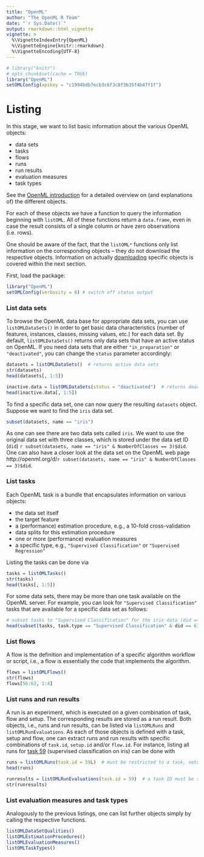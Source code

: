 ```yaml
---
title: "OpenML"
author: "The OpenML R Team"
date: "`r Sys.Date()`"
output: rmarkdown::html_vignette
vignette: >
  %\VignetteIndexEntry{OpenML}
  %\VignetteEngine{knitr::rmarkdown}
  %\VignetteEncoding{UTF-8}
---
```

```r
# library("knitr")
# opts_chunk$set(cache = TRUE)
library("OpenML")
setOMLConfig(apikey = "c1994bdb7ecb3c6f3c8f3b35f4b47f1f")
```


# Listing {#listing}
In this stage, we want to list basic information about the various OpenML objects:

* data sets
* tasks
* flows
* runs
* run results
* evaluation measures
* task types

See the [OpenML introduction](http://openml.org/guide) for a detailed overview on (and explanations of) the different objects.

For each of these objects we have a function to query the information beginning with `listOML`. All of these functions return a `data.frame`, even in case the result consists of a single column or have zero observations (i.e. rows).

One should be aware of the fact, that the `listOML*` functions only list information on the corresponding objects -- they do not download the respective objects. Information on actually [downloading](#download) specific objects is covered within the next section.

First, load the package:
```r
library("OpenML")
setOMLConfig(verbosity = 0) # switch off status output
```

### List data sets
To browse the OpenML data base for appropriate data sets, you can use `listOMLDataSets()` in order to get basic data characteristics (number of features, instances, classes, missing values, etc.) for each data set.
By default, `listOMLDataSets()` returns only data sets that have an active status on OpenML.
If you need data sets that are either `"in_preparation"` or `"deactivated"`, you can change the `status` parameter accordingly:
```r
datasets = listOMLDataSets()  # returns active data sets
str(datasets)
head(datasets[, 1:5])

inactive.data = listOMLDataSets(status = "deactivated")  # returns deactivated data sets
head(inactive.data[, 1:5])
```

To find a specific data set, one can now query the resulting `datasets` object. Suppose we want
to find the `iris` data set.
```r
subset(datasets, name == "iris")
```

As one can see there are two data sets called `iris`. We want to use the original data set with three classes, which is stored under the data set ID (`did`) `r subset(datasets, name == "iris" & NumberOfClasses == 3)$did`.
One can also have a closer look at the data set on the OpenML web page http://openml.org/d/`r subset(datasets, name == "iris" & NumberOfClasses == 3)$did`.

### List tasks
Each OpenML task is a bundle that encapsulates information on various objects:

* the data set itself
* the target feature
* a (performance) estimation procedure,  e.g., a 10-fold cross-validation
* data splits for this estimation procedure
* one or more (performance) evaluation measures
* a specific type, e.g., `"Supervised Classification"` or `"Supervised Regression"`

Listing the tasks can be done via
```r
tasks = listOMLTasks()
str(tasks)
head(tasks[, 1:5])
```

For some data sets, there may be more than one task available on the OpenML server.
For example, you can look for `"Supervised Classification"` tasks that are available for a specific data set as follows:
```r
# subset tasks to "Supervised Classification" for the iris data (did == 61)
head(subset(tasks, task.type == "Supervised Classification" & did == 61L)[, 1:5])
```

### List flows
A flow is the definition and implementation of a specific algorithm workflow or script, i.e., a flow is essentially the code that implements the algorithm.
```r
flows = listOMLFlows()
str(flows)
flows[56:63, 1:4]
```

### List runs and run results
A run is an experiment, which is executed on a given combination of task, flow and setup. The corresponding results are stored as a run result.
Both objects, i.e., runs and run results, can be listed via `listOMLRuns` and `listOMLRunEvaluations`.
As each of those objects is defined with a task, setup and flow, one can extract runs and run results with specific combinations of `task.id`, `setup.id` and/or `flow.id`.
For instance, listing all runs for [task 59](http://www.openml.org/t/59) (supervised classification on iris) can be done with
```r
runs = listOMLRuns(task.id = 59L)  # must be restricted to a task, setup and/or implementation ID
head(runs)

runresults = listOMLRunEvaluations(task.id = 59)  # a task ID must be supplied
str(runresults)
```

### List evaluation measures and task types
Analogously to the previous listings, one can list further objects simply by calling the respective functions.
```r
listOMLDataSetQualities()
listOMLEstimationProcedures()
listOMLEvaluationMeasures()
listOMLTaskTypes()
```
